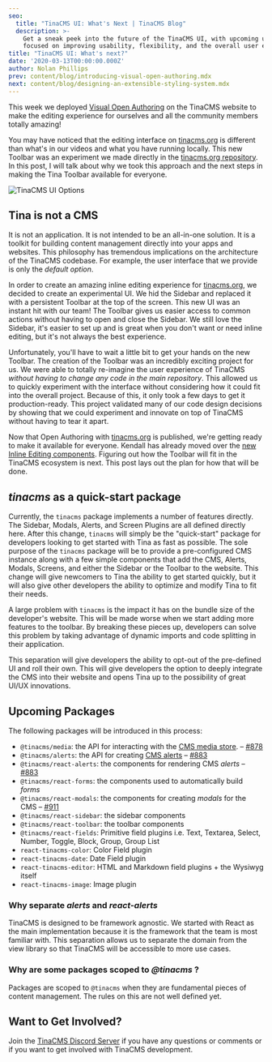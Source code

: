 ```yaml
---
seo:
  title: "TinaCMS UI: What's Next | TinaCMS Blog"
  description: >-
    Get a sneak peek into the future of the TinaCMS UI, with upcoming updates
    focused on improving usability, flexibility, and the overall user experience
title: "TinaCMS UI: What's next?"
date: '2020-03-13T00:00:00.000Z'
author: Nolan Phillips
prev: content/blog/introducing-visual-open-authoring.mdx
next: content/blog/designing-an-extensible-styling-system.mdx
---
```


This week we deployed [Visual Open Authoring](https://tinacms.org/blog/introducing-visual-open-authoring 'Introducing Visual Open Authoring') on the TinaCMS website to make the editing experience for ourselves and all the community members totally amazing!

You may have noticed that the editing interface on [tinacms.org](http://tinacms.org) is different than what's in our videos and what you have running locally. This new Toolbar was an experiment we made directly in the [tinacms.org repository](https://github.com/tinacms/tinacms.org 'GitHub: tinacms.org'). In this post, I will talk about why we took this approach and the next steps in making the Tina Toolbar available for everyone.

![TinaCMS UI Options](/img/blog/tinacms-ui-whats-next/sidebar-toolbar.jpg)

## Tina is not a CMS

It is not an application. It is not intended to be an all-in-one solution. It is a toolkit for building content management directly into your apps and websites. This philosophy has tremendous implications on the architecture of the TinaCMS codebase. For example, the user interface that we provide is only the _default option_.

In order to create an amazing inline editing experience for [tinacms.org](http://tinacms.org/), we decided to create an experimental UI. We hid the Sidebar and replaced it with a persistent Toolbar at the top of the screen. This new UI was an instant hit with our team! The Toolbar gives us easier access to common actions without having to open and close the Sidebar. We still love the Sidebar, it's easier to set up and is great when you don't want or need inline editing, but it's not always the best experience.

Unfortunately, you'll have to wait a little bit to get your hands on the new Toolbar. The creation of the Toolbar was an incredibly exciting project for us. We were able to totally re-imagine the user experience of TinaCMS _without having to change any code in the main repository_. This allowed us to quickly experiment with the interface without considering how it could fit into the overall project. Because of this, it only took a few days to get it production-ready. This project validated many of our code design decisions by showing that we could experiment and innovate on top of TinaCMS without having to tear it apart.

Now that Open Authoring with [tinacms.org](http://tinacms.org/) is published, we're getting ready to make it available for everyone. Kendall has already moved over the [new Inline Editing components](https://github.com/tinacms/tinacms/pull/871). Figuring out how the Toolbar will fit in the TinaCMS ecosystem is next. This post lays out the plan for how that will be done.

## _tinacms_ as a quick-start package

Currently, the `tinacms` package implements a number of features directly. The Sidebar, Modals, Alerts, and Screen Plugins are all defined directly here. After this change, `tinacms` will simply be the "quick-start" package for developers looking to get started with Tina as fast as possible. The sole purpose of the `tinacms` package will be to provide a pre-configured CMS instance along with a few simple components that add the CMS, Alerts, Modals, Screens, and either the Sidebar or the Toolbar to the website. This change will give newcomers to Tina the ability to get started quickly, but it will also give other developers the ability to optimize and modify Tina to fit their needs.

A large problem with `tinacms` is the impact it has on the bundle size of the developer's website. This will be made worse when we start adding more features to the toolbar. By breaking these pieces up, developers can solve this problem by taking advantage of dynamic imports and code splitting in their application.

This separation will give developers the ability to opt-out of the pre-defined UI and roll their own. This will give developers the option to deeply integrate the CMS into their website and opens Tina up to the possibility of great UI/UX innovations.

## Upcoming Packages

The following packages will be introduced in this process:

- `@tinacms/media`: the API for interacting with the [CMS media store](https://tinacms.org/docs/media). – [#878](https://github.com/tinacms/tinacms/pull/878 'feat: introduce @tinacms/media')
- `@tinacms/alerts`: the API for creating [CMS alerts](https://tinacms.org/docs/ui/alerts) – [#883](https://github.com/tinacms/tinacms/pull/883)
- `@tinacms/react-alerts`: the components for rendering CMS _alerts_ – [#883](https://github.com/tinacms/tinacms/pull/883)
- `@tinacms/react-forms`: the components used to automatically build _forms_
- `@tinacms/react-modals`: the components for creating _modals_ for the CMS – [#911](https://github.com/tinacms/tinacms/pull/911)
- `@tinacms/react-sidebar`: the sidebar components
- `@tinacms/react-toolbar`: the toolbar components
- `@tinacms/react-fields`: Primitive field plugins i.e. Text, Textarea, Select, Number, Toggle, Block, Group, Group List
- `react-tinacms-color`: Color Field plugin
- `react-tinacms-date`: Date Field plugin
- `react-tinacms-editor`: HTML and Markdown field plugins + the Wysiwyg itself
- `react-tinacms-image`: Image plugin

### Why separate _alerts_ and _react-alerts_

TinaCMS is designed to be framework agnostic. We started with React as the main implementation because it is the framework that the team is most familiar with. This separation allows us to separate the domain from the view library so that TinaCMS will be accessible to more use cases.

### Why are some packages scoped to _@tinacms_ ?

Packages are scoped to `@tinacms` when they are fundamental pieces of content management. The rules on this are not well defined yet.

## Want to Get Involved?

Join the [TinaCMS Discord Server](https://discord.com/invite/zumN63Ybpf) if you have any questions or comments or if you want to get involved with TinaCMS development.


